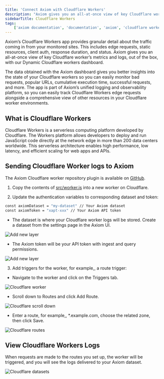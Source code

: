 ```yaml
---
title: 'Connect Axiom with Cloudflare Workers'
description: "Axiom gives you an all-at-once view of key Cloudflare worker’s metrics and logs, out of the box, with our Dynamic Cloudflare workers dashboard."
sidebarTitle: Cloudflare Workers
tags:
    ['axiom documentation', 'documentation', 'axiom', 'cloudflare workers', 'requests', 'edge network', 'route trigger', 'cloudflare']
---
```


Axiom’s Cloudflare Workers app provides granular detail about the traffic coming in from your monitored sites. This includes edge requests, static resources, client auth, response duration, and status. Axiom gives you an all-at-once view of key Cloudflare worker’s metrics and logs, out of the box, with our Dynamic Cloudflare workers dashboard.

The data obtained with the Axiom dashboard gives you better insights into the state of your Cloudflare workers so you can easily monitor bad requests, popular URLs, cumulative execution time, successful requests, and more. The app is part of Axiom’s unified logging and observability platform, so you can easily track Cloudflare Workers edge requests alongside a comprehensive view of other resources in your Cloudflare worker environments.

## What is Cloudflare Workers

Cloudflare Workers is a serverless computing platform developed by Cloudflare. The Workers platform allows developers to deploy and run JavaScript code directly at the network edge in more than 200 data centers worldwide. This serverless architecture enables high performance, low latency, and efficient scaling for web apps and APIs.

## Sending Cloudflare Worker logs to Axiom 

The Axiom Cloudflare worker repository plugin is available on [GitHub](https://github.com/axiomhq/axiom-cloudflare-workers).

1. Copy the contents of [src/worker.js](https://github.com/axiomhq/axiom-cloudflare-workers/blob/main/src/worker.js) into a new worker on Cloudflare.

2. Update the authentication variables to corresponding dataset and token:

```bash
const axiomDataset = "my-dataset" // Your Axiom dataset
const axiomToken = "xapt-xxx" // Your Axiom API token
```

- The dataset is where your Cloudflare worker logs will be stored. Create a dataset from the settings page in the Axiom UI.

<Frame caption="Add new layer">
  <img src="/assets/screenshots/cloudflare-datasets.png" alt="Add new layer" />
</Frame>

- The Axiom token will be your API token with ingest and query permissions.

<Frame caption="Add new layer">
  <img src="/assets/screenshots/cloudflare-api-token.png" alt="Add new layer" />
</Frame>

3. Add triggers for the worker, for example,, a route trigger:

- Navigate to the worker and click on the Triggers tab.

<Frame caption="Cloudflare worker">
  <img src="/assets/screenshots/cloudflare-worker-triggers.png" alt="Cloudflare worker" />
</Frame>

- Scroll down to Routes and click Add Route.

<Frame caption="Cloudflare scroll down">
  <img src="/assets/screenshots/cloudflare-add-routes.png" alt="Cloudflare scroll down" />
</Frame>

- Enter a route, for example,, *.example.com, choose the related zone, then click Save.

<Frame caption="Cloudflare routes">
  <img src="/assets/screenshots/cloudflare-click-save.png" alt="Cloudflare routes" />
</Frame>

## View Cloudflare Workers Logs

When requests are made to the routes you set up, the worker will be triggered, and you will see the logs delivered to your Axiom dataset.

<Frame caption="Cloudflare datasets">
  <img src="/assets/screenshots/cloudflare-datasets-logs.png" alt="Cloudflare datasets" />
</Frame>